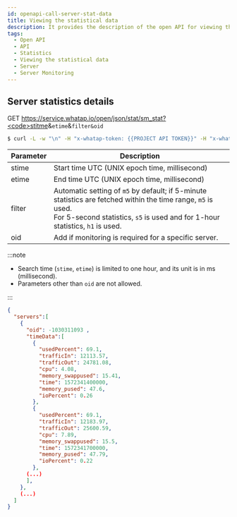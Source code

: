 ```yaml
---
id: openapi-call-server-stat-data
title: Viewing the statistical data
description: It provides the description of the open API for viewing the statistical data (Server).
tags:
  - Open API
  - API
  - Statistics
  - Viewing the statistical data
  - Server
  - Server Monitoring
---
```


## Server statistics details

<span class='apitype'>GET</span> https://service.whatap.io/open/json/stat/sm_stat?<code>stitme</code>&<code>etime</code>&<code>filter</code><code>&oid</code>

```bash title='command'
$ curl -L -w "\n" -H "x-whatap-token: {{PROJECT API TOKEN}}" -H "x-whatap-pcode: {{projectCode}}" "https://service.whatap.io/open/json/stat/sm_stat?stime=startUTC&etime=endUTC&filter=m5&oid=0"
```

| Parameter | Description                                                                                                                                                                                       |
| --------- | ------------------------------------------------------------------------------------------------------------------------------------------------------------------------------------------------- |
| stime     | Start time UTC (UNIX epoch time, millisecond)                                                                                                                                  |
| etime     | End time UTC (UNIX epoch time, millisecond)                                                                                                                                    |
| filter    | Automatic setting of `m5` by default; if 5-minute statistics are fetched within the time range, `m5` is used. <br/>For 5-second statistics, `s5` is used and for 1-hour statistics, `h1` is used. |
| oid       | Add if monitoring is required for a specific server.                                                                                                                                              |

:::note

- Search time (`stime`, `etime`) is limited to one hour, and its unit is in ms (millisecond).
- Parameters other than `oid` are not allowed.

:::

```json title='response'
{
  "servers":[
    {
      "oid": -1030311093 ,
      "timeData":[
        {
          "usedPercent": 69.1,
          "trafficIn": 12113.57,
          "trafficOut": 24781.08,
          "cpu": 4.08,
          "memory_swappused": 15.41,
          "time": 1572341400000,
          "memory_pused": 47.6,
          "ioPercent": 0.26
        },
        {
          "usedPercent": 69.1,
          "trafficIn": 12183.97,
          "trafficOut": 25600.59,
          "cpu": 7.89,
          "memory_swappused": 15.5,
          "time": 1572341700000,
          "memory_pused": 47.79,
          "ioPercent": 0.22
        },
      (...)
      ],
    },
    (...)
  ]
}
```

